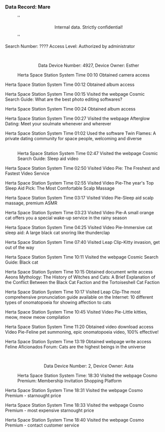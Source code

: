 ===Data Record: Mare===
:''<div align="center">Internal data. Strictly confidential!</div>''
:
Search Number: ???? Access Level: Authorized by administrator
:<br /><div align="center">Data Device Number: 4927, Device Owner: Esther</div>
:Herta Space Station System Time 00:10 Obtained camera access
:
Herta Space Station System Time 00:12 Obtained album access
:
Herta Space Station System Time 00:15 Visited the webpage Cosmic Search Guide: What are the best photo editing softwares?
:
Herta Space Station System Time 00:24 Obtained album access
:
Herta Space Station System Time 00:27 Visited the webpage Afterglow Dating: Meet your soulmate whenever and wherever
:
Herta Space Station System Time 01:02 Used the software Twin Flames: A private dating community for space people, welcoming and diverse
:<br /><div align="center">{{Color|keyword|nobold=1|Data Device Number: 18128, Device Owner: Mare}}</div>
:Herta Space Station System Time 02:47 Visited the webpage Cosmic Search Guide: Sleep aid video
:
Herta Space Station System Time 02:50 Visited Video Pie: The Freshest and Fastest Video Service
:
Herta Space Station System Time 02:55 Visited Video Pie-The year's Top Sleep Aid Pick: The Most Comfortable Scalp Massage
:
Herta Space Station System Time 03:17 Visited Video Pie-Sleep aid scalp massage, premium ASMR
:
Herta Space Station System Time 03:23 Visited Video Pie-A small orange cat offers you a special wake-up service in the rainy season
:
Herta Space Station System Time 04:25 Visited Video Pie-Immersive cat sleep aid: A large black cat snoring like thunderclap
:
Herta Space Station System Time 07:40 Visited Leap Clip-Kitty invasion, get out of the way
:
Herta Space Station System Time 10:11 Visited the webpage Cosmic Search Guide: Black cat
:
Herta Space Station System Time 10:15 Obtained document write access Aeons Mythology: The History of Witches and Cats: A Brief Explanation of the Conflict Between the Black Cat Faction and the Tortoiseshell Cat Faction
:
Herta Space Station System Time 10:17 Visited Leap Clip-The most comprehensive pronunciation guide available on the Internet: 10 different types of onomatopoeia for showing affection to cats
:
Herta Space Station System Time 10:45 Visited Video Pie-Little kitties, meow, meow meow compilation
:
Herta Space Station System Time 11:20 Obtained video download access Video Pie-Feline pet summoning, epic onomatopoeia video, 100% effective!
:
Herta Space Station System Time 13:19 Obtained webpage write access Feline Aficionados Forum: Cats are the highest beings in the universe
:<br /><div align="center">Data Device Number: 2, Device Owner: Asta</div>
:Herta Space Station System Time: 18:30 Visited the webpage Cosmo Premium: Membership Invitation Shopping Platform
:
Herta Space Station System Time 18:31 Visited the webpage Cosmo Premium - starnought price
:
Herta Space Station System Time 18:33 Visited the webpage Cosmo Premium - most expensive starnought price
:
Herta Space Station System Time 18:40 Visited the webpage Cosmo Premium - contact customer service
